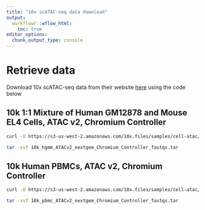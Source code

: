 ```yaml
---
title: "10x scATAC-seq data download"
output:
  workflowr::wflow_html:
    toc: true
editor_options:
  chunk_output_type: console
---
```


# Retrieve data
Download 10x scATAC-seq data from their website [here](https://www.10xgenomics.com/resources/datasets?query=&page=1&configure%5Bfacets%5D%5B0%5D=chemistryVersionAndThroughput&configure%5Bfacets%5D%5B1%5D=pipeline.version&configure%5BhitsPerPage%5D=500&menu%5Bproducts.name%5D=Single%20Cell%20ATAC)
using the code below


## 10k 1:1 Mixture of Human GM12878 and Mouse EL4 Cells, ATAC v2, Chromium Controller
```bash
curl -O https://s3-us-west-2.amazonaws.com/10x.files/samples/cell-atac/2.1.0/10k_hgmm_ATACv2_nextgem_Chromium_Controller/10k_hgmm_ATACv2_nextgem_Chromium_Controller_fastqs.tar

tar -xvf 10k_hgmm_ATACv2_nextgem_Chromium_Controller_fastqs.tar
```

## 10k Human PBMCs, ATAC v2, Chromium Controller
```bash
curl -O https://s3-us-west-2.amazonaws.com/10x.files/samples/cell-atac/2.1.0/10k_pbmc_ATACv2_nextgem_Chromium_Controller/10k_pbmc_ATACv2_nextgem_Chromium_Controller_fastqs.tar

tar -xvf 10k_pbmc_ATACv2_nextgem_Chromium_Controller_fastqs.tar
```

